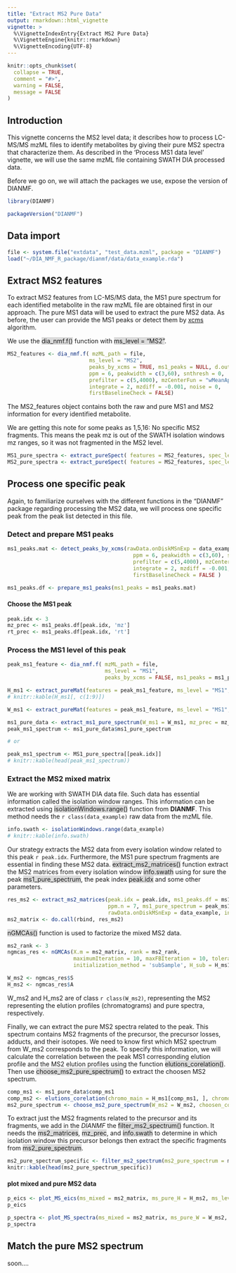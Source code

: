 ```yaml
---
title: "Extract MS2 Pure Data"
output: rmarkdown::html_vignette
vignette: >
  %\VignetteIndexEntry{Extract MS2 Pure Data}
  %\VignetteEngine{knitr::rmarkdown}
  %\VignetteEncoding{UTF-8}
---
```


```r
knitr::opts_chunk$set(
  collapse = TRUE,
  comment = "#>",
  warning = FALSE,
  message = FALSE
)
```

## Introduction
This vignette concerns the MS2 level data; it describes how to process LC-MS/MS mzML files to identify metabolites by giving their pure MS2 spectra that characterize them. As described in the 'Process MS1 data level' vignette, we will use the same mzML file containing SWATH DIA processed data.

Before we go on, we will attach the packages we use, expose the version of DIANMF.

```r
library(DIANMF)

packageVersion("DIANMF")
```

## Data import
```r
file <- system.file("extdata", "test_data.mzml", package = "DIANMF")
load("~/DIA_NMF_R_package/dianmf/data/data_example.rda")
```

## Extract MS2 features 
To extract MS2 features from LC-MS/MS data, the MS1 pure spectrum for each identified metabolite in the raw mzML file are obtained first in our approach. The pure MS1 data will be used to extract the pure MS2 data. As before, the user can provide the MS1 peaks or detect them by [xcms](https://bioconductor.org/packages/release/bioc/html/xcms.html) algorithm.

We use the <span style="background-color: rgba(169, 169, 169, 0.4);">dia_nmf.f()</span> function with <span style="background-color: rgba(169, 169, 169, 0.4);">ms_level = "MS2"</span>.

```r
MS2_features <- dia_nmf.f( mzML_path = file,
                          ms_level = "MS2",
                          peaks_by_xcms = TRUE, ms1_peaks = NULL, d.out = NULL,
                          ppm = 6, peakwidth = c(3,60), snthresh = 0,
                          prefilter = c(5,4000), mzCenterFun = "wMeanApex3",
                          integrate = 2, mzdiff = -0.001, noise = 0,
                          firstBaselineCheck = FALSE)
```

The MS2_features object contains both the raw and pure MS1 and MS2 information for every identified metabolite.

We are getting this note for some peaks as 1,5,16: No specific MS2 fragments. This means the peak mz is out of the SWATH isolation windows mz ranges, so it was not fragmented in the MS2 level.

```r
MS1_pure_spectra <- extract_pureSpect( features = MS2_features, spec_level = 'MS1' )
MS2_pure_spectra <- extract_pureSpect( features = MS2_features, spec_level = 'MS2' )
```

## Process one specific peak

Again, to familiarize ourselves with the different functions in the "DIANMF" package regarding processing the MS2 data, we will process one specific peak from the peak list detected in this file.

### Detect and prepare MS1 peaks
```r
ms1_peaks.mat <- detect_peaks_by_xcms(rawData.onDiskMSnExp = data_example,
                                        ppm = 6, peakwidth = c(3,60), snthresh = 0,
                                        prefilter = c(5,4000), mzCenterFun = "wMeanApex3",
                                        integrate = 2, mzdiff = -0.001, noise = 0,
                                        firstBaselineCheck = FALSE )
  
ms1_peaks.df <- prepare_ms1_peaks(ms1_peaks = ms1_peaks.mat)
```

#### Choose the MS1 peak
```r
peak.idx <- 3
mz_prec <- ms1_peaks.df[peak.idx, 'mz']
rt_prec <- ms1_peaks.df[peak.idx, 'rt']
```

### Process the MS1 level of this peak
```r
peak_ms1_feature <- dia_nmf.f( mzML_path = file, 
                               ms_level = "MS1",
                               peaks_by_xcms = FALSE, ms1_peaks = ms1_peaks.df[peak.idx, ])
```

```r
H_ms1 <- extract_pureMat(features = peak_ms1_feature, ms_level = "MS1", H = TRUE)
# knitr::kable(H_ms1[, c(1:9)])

W_ms1 <- extract_pureMat(features = peak_ms1_feature, ms_level = "MS1", H = FALSE)

ms1_pure_data <- extract_ms1_pure_spectrum(W_ms1 = W_ms1, mz_prec = mz_prec)
peak_ms1_spectrum <- ms1_pure_data$ms1_pure_spectrum

# or

peak_ms1_spectrum <- MS1_pure_spectra[[peak.idx]]
# knitr::kable(head(peak_ms1_spectrum))
```

### Extract the MS2 mixed matrix

We are working with SWATH DIA data file. Such data has essential information called the isolation window ranges. This information can be extracted using <span style="background-color: rgba(169, 169, 169, 0.4);">isolationWindows.range()</span> function from **DIANMF**. This method needs the `r class(data_example)` raw data from the mzML file.

```r
info.swath <- isolationWindows.range(data_example)
# knitr::kable(info.swath)
```

Our strategy extracts the MS2 data from every isolation window related to this peak `r peak.idx`. Furthermore, the MS1 pure spectrum fragments are essential in finding these MS2 data. <span style="background-color: rgba(169, 169, 169, 0.4);">extract_ms2_matrices()</span> function extract the MS2 matrices from every isolation window <span style="background-color: rgba(169, 169, 169, 0.4);">info.swath</span> using for sure the peak <span style="background-color: rgba(169, 169, 169, 0.4);">ms1_pure_spectrum</span>, the peak index <span style="background-color: rgba(169, 169, 169, 0.4);">peak.idx</span> and some other parameters.

```r
res_ms2 <- extract_ms2_matrices(peak.idx = peak.idx, ms1_peaks.df = ms1_peaks.df,
                                ppm.n = 7, ms1_pure_spectrum = peak_ms1_spectrum,
                                rawData.onDiskMSnExp = data_example, info.swath = info.swath )
ms2_matrix <- do.call(rbind, res_ms2)
```

<span style="background-color: rgba(169, 169, 169, 0.4);">nGMCAs()</span> function is used to factorize the mixed MS2 data.

```r
ms2_rank <- 3
ngmcas_res <- nGMCAs(X.m = ms2_matrix, rank = ms2_rank,
                     maximumIteration = 10, maxFBIteration = 10, toleranceFB = 1e-5,
                     initialization_method = 'subSample', H_sub = H_ms1)

W_ms2 <- ngmcas_res$S
H_ms2 <- ngmcas_res$A
```

W_ms2 and H_ms2 are of class `r class(W_ms2)`, representing the MS2 representing the elution profiles (chromatograms) and pure spectra, respectively.

Finally, we can extract the pure MS2 spectra related to the peak. This spectrum contains MS2 fragments of the precursor, the precursor losses, adducts, and their isotopes.
We need to know first which MS2 spectrum from W_ms2 corresponds to the peak. To specify this information, we will calculate the correlation between the peak MS1 corresponding elution profile and the MS2 elution profiles using the function <span style="background-color: rgba(169, 169, 169, 0.4);">elutions_corelation()</span>. Then use <span style="background-color: rgba(169, 169, 169, 0.4);">choose_ms2_pure_spectrum()</span> to extract the choosen MS2 spectrum.

```r
comp_ms1 <- ms1_pure_data$comp_ms1
comp_ms2 <- elutions_corelation(chromo_main = H_ms1[comp_ms1, ], chromos = H_ms2)
ms2_pure_spectrum <- choose_ms2_pure_spectrum(W_ms2 = W_ms2, choosen_comp = comp_ms2)
```

To extract just the MS2 fragments related to the precursor and its fragments, we add in the *DIANMF* the <span style="background-color: rgba(169, 169, 169, 0.4);">filter_ms2_spectrum()</span> function. It needs the <span style="background-color: rgba(169, 169, 169, 0.4);">ms2_matrices</span>,  <span style="background-color: rgba(169, 169, 169, 0.4);">mz_prec</span>, and  <span style="background-color: rgba(169, 169, 169, 0.4);">info.swath</span> to determine in which isolation window this precursor belongs then extract the specific fragments from <span style="background-color: rgba(169, 169, 169, 0.4);">ms2_pure_spectrum</span>.

```r
ms2_pure_spectrum_specific <- filter_ms2_spectrum(ms2_pure_spectrum = ms2_pure_spectrum, ms2_matrices = res_ms2, mz_prec = mz_prec, info.swath = info.swath)
knitr::kable(head(ms2_pure_spectrum_specific))
```

#### plot mixed and pure MS2 data

```r

p_eics <- plot_MS_eics(ms_mixed = ms2_matrix, ms_pure_H = H_ms2, ms_level = "MS2", rt_prec = rt_prec, choosen_comp = comp_ms2)
p_eics

p_spectra <- plot_MS_spectra(ms_mixed = ms2_matrix, ms_pure_W = W_ms2, ms_level = "MS2", mz_prec, choosen_comp = comp_ms2)
p_spectra
```

## Match the pure MS2 spectrum
soon....


